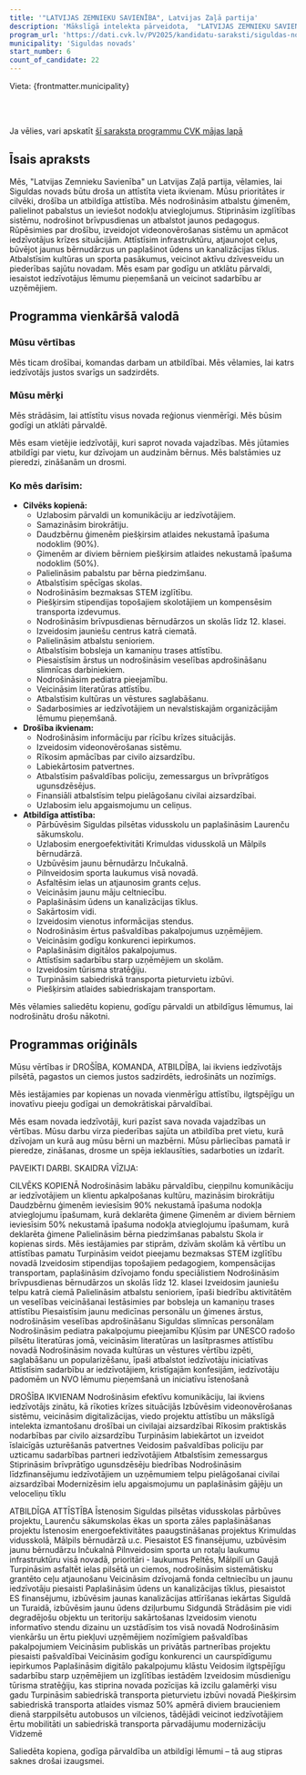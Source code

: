 ```yaml
---
title: '"LATVIJAS ZEMNIEKU SAVIENĪBA", Latvijas Zaļā partija'
description: 'Mākslīgā intelekta pārveidota,  "LATVIJAS ZEMNIEKU SAVIENĪBA", Latvijas Zaļā partija - Siguldas novads programma vienkāršā valodā'
program_url: 'https://dati.cvk.lv/PV2025/kandidatu-saraksti/siguldas-novads/latvijas-zemnieku-savieniba-latvijas-zala-partija'
municipality: 'Siguldas novads'
start_number: 6
count_of_candidate: 22
---
```



Vieta: {frontmatter.municipality}<br/>

<Badge text="Drošība" variant="note" size="small" /> <Badge text="Izglītība" variant="note" size="small" /> <Badge text="Ģimeņu atbalsts" variant="note" size="small" /> <Badge text="Infrastruktūras attīstība" variant="note" size="small" /> <Badge text="Veselības aprūpe" variant="note" size="small" />

<br/><br/> 

<Card title='Šis ir mākslīga intelekta ģenerēts apraksts' icon='starlight'>
    Ja vēlies, vari apskatīt <a href={frontmatter.program_url} target='_blank'>šī saraksta programmu CVK mājas lapā</a>
    </Card>

## Īsais apraksts

Mēs, "Latvijas Zemnieku Savienība" un Latvijas Zaļā partija, vēlamies, lai Siguldas novads būtu droša un attīstīta vieta ikvienam. Mūsu prioritātes ir cilvēki, drošība un atbildīga attīstība. Mēs nodrošināsim atbalstu ģimenēm, palielinot pabalstus un ieviešot nodokļu atvieglojumus. Stiprināsim izglītības sistēmu, nodrošinot brīvpusdienas un atbalstot jaunos pedagogus. Rūpēsimies par drošību, izveidojot videonovērošanas sistēmu un apmācot iedzīvotājus krīzes situācijām. Attīstīsim infrastruktūru, atjaunojot ceļus, būvējot jaunus bērnudārzus un paplašinot ūdens un kanalizācijas tīklus. Atbalstīsim kultūras un sporta pasākumus, veicinot aktīvu dzīvesveidu un piederības sajūtu novadam. Mēs esam par godīgu un atklātu pārvaldi, iesaistot iedzīvotājus lēmumu pieņemšanā un veicinot sadarbību ar uzņēmējiem.

## Programma vienkāršā valodā

### Mūsu vērtības

Mēs ticam drošībai, komandas darbam un atbildībai. Mēs vēlamies, lai katrs iedzīvotājs justos svarīgs un sadzirdēts.

### Mūsu mērķi

Mēs strādāsim, lai attīstītu visus novada reģionus vienmērīgi. Mēs būsim godīgi un atklāti pārvaldē.

Mēs esam vietējie iedzīvotāji, kuri saprot novada vajadzības. Mēs jūtamies atbildīgi par vietu, kur dzīvojam un audzinām bērnus. Mēs balstāmies uz pieredzi, zināšanām un drosmi.

### Ko mēs darīsim:

*   **Cilvēks kopienā:**
    *   Uzlabosim pārvaldi un komunikāciju ar iedzīvotājiem.
    *   Samazināsim birokrātiju.
    *   Daudzbērnu ģimenēm piešķirsim atlaides nekustamā īpašuma nodoklim (90%).
    *   Ģimenēm ar diviem bērniem piešķirsim atlaides nekustamā īpašuma nodoklim (50%).
    *   Palielināsim pabalstu par bērna piedzimšanu.
    *   Atbalstīsim spēcīgas skolas.
    *   Nodrošināsim bezmaksas STEM izglītību.
    *   Piešķirsim stipendijas topošajiem skolotājiem un kompensēsim transporta izdevumus.
    *   Nodrošināsim brīvpusdienas bērnudārzos un skolās līdz 12. klasei.
    *   Izveidosim jauniešu centrus katrā ciematā.
    *   Palielināsim atbalstu senioriem.
    *   Atbalstīsim bobsleja un kamaniņu trases attīstību.
    *   Piesaistīsim ārstus un nodrošināsim veselības apdrošināšanu slimnīcas darbiniekiem.
    *   Nodrošināsim pediatra pieejamību.
    *   Veicināsim literatūras attīstību.
    *   Atbalstīsim kultūras un vēstures saglabāšanu.
    *   Sadarbosimies ar iedzīvotājiem un nevalstiskajām organizācijām lēmumu pieņemšanā.
*   **Drošība ikvienam:**
    *   Nodrošināsim informāciju par rīcību krīzes situācijās.
    *   Izveidosim videonovērošanas sistēmu.
    *   Rīkosim apmācības par civilo aizsardzību.
    *   Labiekārtosim patvertnes.
    *   Atbalstīsim pašvaldības policiju, zemessargus un brīvprātīgos ugunsdzēsējus.
    *   Finansiāli atbalstīsim telpu pielāgošanu civilai aizsardzībai.
    *   Uzlabosim ielu apgaismojumu un celiņus.
*   **Atbildīga attīstība:**
    *   Pārbūvēsim Siguldas pilsētas vidusskolu un paplašināsim Laurenču sākumskolu.
    *   Uzlabosim energoefektivitāti Krimuldas vidusskolā un Mālpils bērnudārzā.
    *   Uzbūvēsim jaunu bērnudārzu Inčukalnā.
    *   Pilnveidosim sporta laukumus visā novadā.
    *   Asfaltēsim ielas un atjaunosim grants ceļus.
    *   Veicināsim jaunu māju celtniecību.
    *   Paplašināsim ūdens un kanalizācijas tīklus.
    *   Sakārtosim vidi.
    *   Izveidosim vienotus informācijas stendus.
    *   Nodrošināsim ērtus pašvaldības pakalpojumus uzņēmējiem.
    *   Veicināsim godīgu konkurenci iepirkumos.
    *   Paplašināsim digitālos pakalpojumus.
    *   Attīstīsim sadarbību starp uzņēmējiem un skolām.
    *   Izveidosim tūrisma stratēģiju.
    *   Turpināsim sabiedriskā transporta pieturvietu izbūvi.
    *   Piešķirsim atlaides sabiedriskajam transportam.

Mēs vēlamies saliedētu kopienu, godīgu pārvaldi un atbildīgus lēmumus, lai nodrošinātu drošu nākotni.

## Programmas oriģināls

Mūsu vērtības ir DROŠĪBA, KOMANDA, ATBILDĪBA, lai ikviens iedzīvotājs pilsētā, pagastos un ciemos justos sadzirdēts, iedrošināts un nozīmīgs.

Mēs iestājamies par kopienas un novada vienmērīgu attīstību, ilgtspējīgu un inovatīvu pieeju godīgai un demokrātiskai pārvaldībai.

Mēs esam novada iedzīvotāji, kuri pazīst sava novada vajadzības un vērtības. Mūsu darbu virza piederības sajūta un atbildība pret vietu, kurā dzīvojam un kurā aug mūsu bērni un mazbērni. Mūsu pārliecības pamatā ir pieredze, zināšanas, drosme un spēja ieklausīties, sadarboties un izdarīt.

PAVEIKTI DARBI. SKAIDRA VĪZIJA:

CILVĒKS KOPIENĀ
Nodrošināsim labāku pārvaldību, cieņpilnu komunikāciju ar iedzīvotājiem un klientu apkalpošanas kultūru, mazināsim birokrātiju
Daudzbērnu ģimenēm ieviesīsim 90% nekustamā īpašuma nodokļa atvieglojumu īpašumam, kurā deklarēta ģimene
Ģimenēm ar diviem bērniem ieviesīsim 50% nekustamā īpašuma nodokļa atvieglojumu īpašumam, kurā deklarēta ģimene
Palielināsim bērna piedzimšanas pabalstu
Skola ir kopienas sirds. Mēs iestājamies par stiprām, dzīvām skolām kā vērtību un attīstības pamatu
Turpināsim veidot pieejamu bezmaksas STEM izglītību novadā
Izveidosim stipendijas topošajiem pedagogiem, kompensācijas transportam, paplašināsim dzīvojamo fondu speciālistiem
Nodrošināsim brīvpusdienas bērnudārzos un skolās līdz 12. klasei
Izveidosim jauniešu telpu katrā ciemā
Palielināsim atbalstu senioriem, īpaši biedrību aktivitātēm un veselības veicināšanai
Iestāsimies par bobsleja un kamaniņu trases attīstību
Piesaistīsim jaunu medicīnas personālu un ģimenes ārstus, nodrošināsim veselības apdrošināšanu Siguldas slimnīcas personālam
Nodrošināsim pediatra pakalpojumu pieejamību
Kļūsim par UNESCO radošo pilsētu literatūras jomā, veicināsim literatūras un lasītprasmes attīstību novadā
Nodrošināsim novada kultūras un vēstures vērtību izpēti, saglabāšanu un popularizēšanu, īpaši atbalstot iedzīvotāju iniciatīvas
Attīstīsim sadarbību ar iedzīvotājiem, kristīgajām konfesijām, iedzīvotāju padomēm un NVO lēmumu pieņemšanā un iniciatīvu īstenošanā

DROŠĪBA IKVIENAM
Nodrošināsim efektīvu komunikāciju, lai ikviens iedzīvotājs zinātu, kā rīkoties krīzes situācijās
Izbūvēsim videonovērošanas sistēmu, veicināsim digitalizācijas, viedo projektu attīstību un mākslīgā intelekta izmantošanu drošībai un civilajai aizsardzībai
Rīkosim praktiskās nodarbības par civilo aizsardzību
Turpināsim labiekārtot un izveidot īslaicīgās uzturēšanās patvertnes
Veidosim pašvaldības policiju par uzticamu sadarbības partneri iedzīvotājiem
Atbalstīsim zemessargus
Stiprināsim brīvprātīgo ugunsdzēsēju biedrības
Nodrošināsim līdzfinansējumu iedzīvotājiem un uzņēmumiem telpu pielāgošanai civilai aizsardzībai
Modernizēsim ielu apgaismojumu un paplašināsim gājēju un veloceliņu tīklu

ATBILDĪGA ATTĪSTĪBA
Īstenosim Siguldas pilsētas vidusskolas pārbūves projektu, Laurenču sākumskolas ēkas un sporta zāles paplašināšanas projektu
Īstenosim energoefektivitātes paaugstināšanas projektus Krimuldas vidusskolā, Mālpils bērnudārzā u.c.
Piesaistot ES finansējumu, uzbūvēsim jaunu bērnudārzu Inčukalnā
Pilnveidosim sporta un rotaļu laukumu infrastruktūru visā novadā, prioritāri - laukumus Peltēs, Mālpilī un Gaujā
Turpināsim asfaltēt ielas pilsētā un ciemos, nodrošināsim sistemātisku grantēto ceļu atjaunošanu
Veicināsim dzīvojamā fonda celtniecību un jaunu iedzīvotāju piesaisti
Paplašināsim ūdens un kanalizācijas tīklus, piesaistot ES finansējumu, izbūvēsim jaunas kanalizācijas attīrīšanas iekārtas Siguldā un Turaidā, izbūvēsim jaunu ūdens dziļurbumu Sidgundā
Strādāsim pie vidi degradējošu objektu un teritoriju sakārtošanas
Izveidosim vienotu informatīvo stendu dizainu un uzstādīsim tos visā novadā
Nodrošināsim vienkāršu un ērtu piekļuvi uzņēmējiem nozīmīgiem pašvaldības pakalpojumiem
Veicināsim publiskās un privātās partnerības projektu piesaisti pašvaldībai
Veicināsim godīgu konkurenci un caurspīdīgumu iepirkumos
Paplašināsim digitālo pakalpojumu klāstu
Veidosim ilgtspējīgu sadarbību starp uzņēmējiem un izglītības iestādēm
Izveidosim mūsdienīgu tūrisma stratēģiju, kas stiprina novada pozīcijas kā izcilu galamērķi visu gadu
Turpināsim sabiedriskā transporta pieturvietu izbūvi novadā
Piešķirsim sabiedriskā transporta atlaides vismaz 50% apmērā diviem braucieniem dienā starppilsētu autobusos un vilcienos, tādējādi veicinot iedzīvotājiem ērtu mobilitāti un sabiedriskā transporta pārvadājumu modernizāciju Vidzemē

Saliedēta kopiena, godīga pārvaldība un atbildīgi lēmumi – tā aug stipras saknes drošai izaugsmei.
